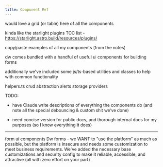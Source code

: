 ```yaml
---
title: Component Ref
---
```


would love a grid (or table) here of all the components


kinda like the starlight plugins TOC list - https://starlight.astro.build/resources/plugins/

copy/paste examples of all my components (from the notes)

dw comes bundled with a handful of useful ui components for building forms

additionally we've included some js/ts-based utilities and classes to help with common functionality

helpers.ts
crud abstraction
alerts
storage providers


TODO:

- have Claude write descriptions of everything the components do (and note all the special debouncing & custom shit we’ve done)

- need concise version for public docs, and thorough internal docs for my purposes (so I know everything it does)

---


form ui components
Dw forms - we WANT to "use the platform" as much as possible, but the platform is insecure and needs some customization to meet business requirements. We've added the necessary base customizations and security config to make it reliable, accessible, and attractive (all with zero effort on your part)

